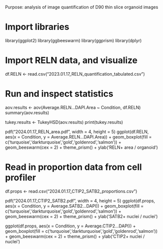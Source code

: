 Purpose: analysis of image quantification of D90 thin slice organoid images

# Import libraries
library(ggplot2)
library(ggbeeswarm)
library(ggprism)
library(dplyr)

# Import RELN data, and visualize
df.RELN <- read.csv("2023.01.17_RELN_quantification_tabulated.csv")

# Run and inspect statistics
aov.results <- aov(Average.RELN...DAPI.Area ~ Condition, df.RELN)
summary(aov.results)

tukey.results <- TukeyHSD(aov.results)
print(tukey.results)

pdf("2024.01.17_RELN_area.pdf", width = 4, height = 5)
ggplot(df.RELN, aes(x = Condition, y = Average.RELN...DAPI.Area)) +
  geom_boxplot(fill = c('turquoise','darkturquoise','gold','goldenrod','salmon')) +
  geom_beeswarm(cex = 2) +
  theme_prism() +
  ylab('RELN+ area / organoid')

# Read in proportion data from cell profiler
df.props <- read.csv("2024.01.17_CTIP2_SATB2_proportions.csv")

pdf("2024.01.17_CTIP2_SATB2.pdf", width = 4, height = 5)
ggplot(df.props, aes(x = Condition, y = Average.SATB2...DAPI)) +
  geom_boxplot(fill = c('turquoise','darkturquoise','gold','goldenrod','salmon')) +
  geom_beeswarm(cex = 2) +
  theme_prism() +
  ylab('SATB2+ nuclei / nuclei')

ggplot(df.props, aes(x = Condition, y = Average.CTIP2...DAPI)) +
  geom_boxplot(fill = c('turquoise','darkturquoise','gold','goldenrod','salmon')) +
  geom_beeswarm(cex = 2) +
  theme_prism() +
  ylab('CTIP2+ nuclei / nuclei')
